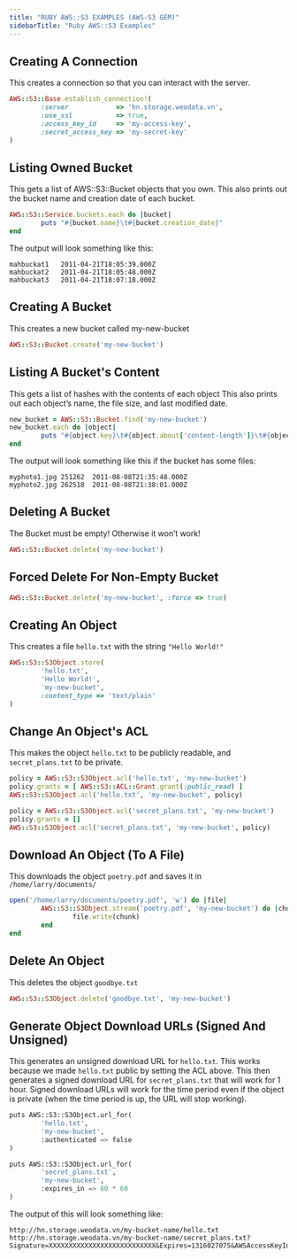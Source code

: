 ```yaml
---
title: "RUBY AWS::S3 EXAMPLES (AWS-S3 GEM)"
sidebarTitle: "Ruby AWS::S3 Examples"
---
```


## Creating A Connection

This creates a connection so that you can interact with the server.

```ruby Ruby
AWS::S3::Base.establish_connection!(
        :server            => 'hn.storage.weodata.vn',
        :use_ssl           => true,
        :access_key_id     => 'my-access-key',
        :secret_access_key => 'my-secret-key'
)
```

## Listing Owned Bucket

This gets a list of AWS::S3::Bucket objects that you own. This also prints out the bucket name and creation date of each bucket.

```ruby Ruby
AWS::S3::Service.buckets.each do |bucket|
        puts "#{bucket.name}\t#{bucket.creation_date}"
end
```

The output will look something like this:

```
mahbuckat1   2011-04-21T18:05:39.000Z
mahbuckat2   2011-04-21T18:05:48.000Z
mahbuckat3   2011-04-21T18:07:18.000Z
```

## Creating A Bucket

This creates a new bucket called my-new-bucket

```ruby Ruby
AWS::S3::Bucket.create('my-new-bucket')
```

## Listing A Bucket's Content

This gets a list of hashes with the contents of each object This also prints out each object’s name, the file size, and last modified date.

```ruby Ruby
new_bucket = AWS::S3::Bucket.find('my-new-bucket')
new_bucket.each do |object|
        puts "#{object.key}\t#{object.about['content-length']}\t#{object.about['last-modified']}"
end
```

The output will look something like this if the bucket has some files:

```
myphoto1.jpg 251262  2011-08-08T21:35:48.000Z
myphoto2.jpg 262518  2011-08-08T21:38:01.000Z
```

## Deleting A Bucket

<Note>
The Bucket must be empty! Otherwise it won’t work!
</Note>

```ruby Ruby
AWS::S3::Bucket.delete('my-new-bucket')
```

## Forced Delete For Non-Empty Bucket

```ruby Ruby
AWS::S3::Bucket.delete('my-new-bucket', :force => true)
```

## Creating An Object

This creates a file `hello.txt` with the string `"Hello World!"`

```ruby Ruby
AWS::S3::S3Object.store(
        'hello.txt',
        'Hello World!',
        'my-new-bucket',
        :content_type => 'text/plain'
)
```

## Change An Object's ACL

This makes the object `hello.txt` to be publicly readable, and `secret_plans.txt` to be private.

```ruby Ruby
policy = AWS::S3::S3Object.acl('hello.txt', 'my-new-bucket')
policy.grants = [ AWS::S3::ACL::Grant.grant(:public_read) ]
AWS::S3::S3Object.acl('hello.txt', 'my-new-bucket', policy)

policy = AWS::S3::S3Object.acl('secret_plans.txt', 'my-new-bucket')
policy.grants = []
AWS::S3::S3Object.acl('secret_plans.txt', 'my-new-bucket', policy)
```

## Download An Object (To A File)

This downloads the object `poetry.pdf` and saves it in `/home/larry/documents/`

```ruby Ruby
open('/home/larry/documents/poetry.pdf', 'w') do |file|
        AWS::S3::S3Object.stream('poetry.pdf', 'my-new-bucket') do |chunk|
                file.write(chunk)
        end
end
```

## Delete An Object

This deletes the object `goodbye.txt`

```ruby Ruby
AWS::S3::S3Object.delete('goodbye.txt', 'my-new-bucket')
```

## Generate Object Download URLs (Signed And Unsigned)

This generates an unsigned download URL for `hello.txt`. This works because we made `hello.txt` public by setting the ACL above. This then generates a signed download URL for `secret_plans.txt` that will work for 1 hour. Signed download URLs will work for the time period even if the object is private (when the time period is up, the URL will stop working).

```python Python
puts AWS::S3::S3Object.url_for(
        'hello.txt',
        'my-new-bucket',
        :authenticated => false
)

puts AWS::S3::S3Object.url_for(
        'secret_plans.txt',
        'my-new-bucket',
        :expires_in => 60 * 60
)
```

The output of this will look something like:

```
http://hn.storage.weodata.vn/my-bucket-name/hello.txt
http://hn.storage.weodata.vn/my-bucket-name/secret_plans.txt?Signature=XXXXXXXXXXXXXXXXXXXXXXXXXXX&Expires=1316027075&AWSAccessKeyId=XXXXXXXXXXXXXXXXXXX
```